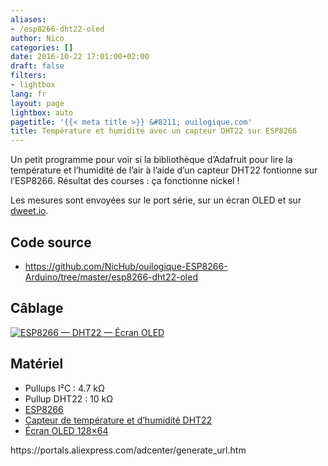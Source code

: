 ```yaml
---
aliases:
- /esp8266-dht22-oled
author: Nico
categories: []
date: 2016-10-22 17:01:00+02:00
draft: false
filters:
- lightbox
lang: fr
layout: page
lightbox: auto
pagetitle: '{{< meta title >}} &#8211; ouilogique.com'
title: Température et humidité avec un capteur DHT22 sur ESP8266
---
```


Un petit programme pour voir si la bibliothèque d’Adafruit pour lire la température et l’humidité de l’air à l’aide d’un capteur DHT22 fontionne sur l’ESP8266. Résultat des courses : ça fonctionne nickel !

Les mesures sont envoyées sur le port série, sur un écran OLED et sur [dweet.io](http://dweet.io).

## Code source

-   <https://github.com/NicHub/ouilogique-ESP8266-Arduino/tree/master/esp8266-dht22-oled>

## Câblage

[![ESP8266 — DHT22 — Écran OLED][img_1]][img_1]

[img_1]: ./images/esp8266-dht22-oled-001-lowres.jpg

## Matériel

-   Pullups I²C : 4.7 kΩ
-   Pullup DHT22 : 10 kΩ
-   [ESP8266][1]
-   [Capteur de température et d’humidité DHT22][2]
-   [Écran OLED 128×64][3]

[1]: http://s.click.aliexpress.com/e/jEYBieAea
[2]: http://www.banggood.com/Wholesale-DHT22-AM2302-Digital-Temperature-Humidity-Sensor-Replace-SHT11-SHT15-Logger-p-47240.html?p=0431091025639201412F
[3]: http://s.click.aliexpress.com/e/ZvFYzNZFq

https://portals.aliexpress.com/adcenter/generate_url.htm
